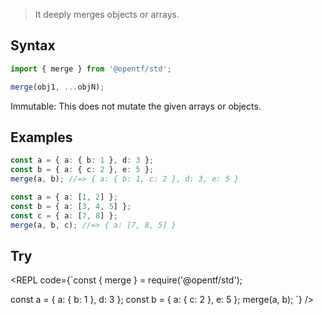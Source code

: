 
> It deeply merges objects or arrays.

## Syntax

```ts
import { merge } from '@opentf/std';

merge(obj1, ...objN);
```

<Callout type="info" emoji="✅">
Immutable: This does not mutate the given arrays or objects.
</Callout>

## Examples

```ts
const a = { a: { b: 1 }, d: 3 };
const b = { a: { c: 2 }, e: 5 };
merge(a, b); //=> { a: { b: 1, c: 2 }, d: 3, e: 5 }

const a = { a: [1, 2] };
const b = { a: [3, 4, 5] };
const c = { a: [7, 8] };
merge(a, b, c); //=> { a: [7, 8, 5] }
```

## Try

<REPL code={`const { merge } = require('@opentf/std');

const a = { a: { b: 1 }, d: 3 };
const b = { a: { c: 2 }, e: 5 };
merge(a, b);
`} />
